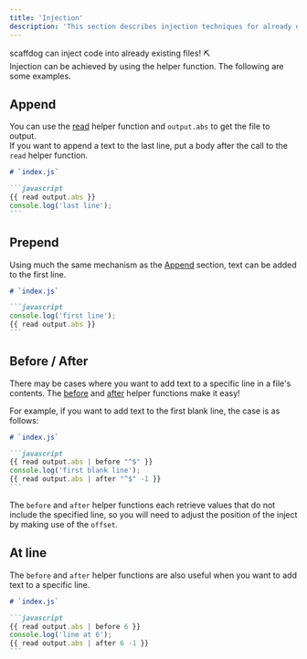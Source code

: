 ```yaml
---
title: 'Injection'
description: 'This section describes injection techniques for already existing files.'
---
```


scaffdog can inject code into already existing files! :pick:  
Injection can be achieved by using the helper function. The following are some examples.

## Append

You can use the [read](/docs/templates/helpers#read) helper function and `output.abs` to get the file to output.  
If you want to append a text to the last line, put a body after the call to the `read` helper function.

````markdown
# `index.js`

```javascript
{{ read output.abs }}
console.log('last line');
```
````

## Prepend

Using much the same mechanism as the [Append](#append) section, text can be added to the first line.

````markdown
# `index.js`

```javascript
console.log('first line');
{{ read output.abs }}
```
````

## Before / After

There may be cases where you want to add text to a specific line in a file's contents. The [before](/docs/templates/helpers#before) and [after](/docs/templates/helpers#after) helper functions make it easy!

For example, if you want to add text to the first blank line, the case is as follows:

````markdown
# `index.js`

```javascript
{{ read output.abs | before "^$" }}
console.log('first blank line');
{{ read output.abs | after "^$" -1 }}
```
````

The `before` and `after` helper functions each retrieve values that do not include the specified line, so you will need to adjust the position of the inject by making use of the `offset`.

## At line

The `before` and `after` helper functions are also useful when you want to add text to a specific line.

````markdown
# `index.js`

```javascript
{{ read output.abs | before 6 }}
console.log('line at 6');
{{ read output.abs | after 6 -1 }}
```
````
